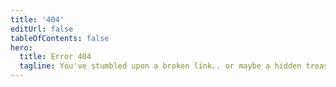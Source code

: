 ```yaml
---
title: '404'
editUrl: false
tableOfContents: false
hero:
  title: Error 404
  tagline: You've stumbled upon a broken link.. or maybe a hidden treasure?
---
```


<div class="hide-on-mobile">
  <LinkCard
    title="Exam Study Materials Collection"
    description="Our website is constantly being improved. Some links may currently be broken or removed, but you can find them again in our sidebar to the left."
    href="/wiki"
  />
</div>

<div class="hide-on-desktop">
  <LinkCard
    title="Exam Study Materials Collection"
    description="Our website is constantly being improved. Some links may currently be broken or removed, but you can find them again in our menu on the top-right."
    href="/wiki"
  />
</div>


<LinkCard
	title="Exam Voucher Collection"
	href="/vouchers"
/>

<LinkCard
	title="Certification Program Guide"
	href="/guide/introduction"
/>